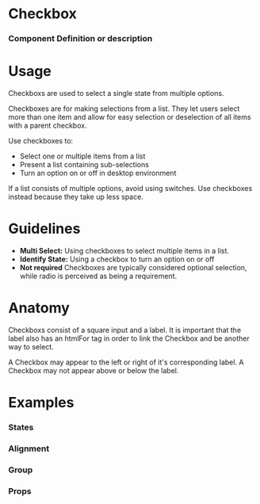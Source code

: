 
<Meta title="Atoms|Checkbox" component={Checkbox} />

# Checkbox

### Component Definition or description

<Preview withToolbar>
  <Story name="Standard">
    <Checkbox label="Checkbox" checked />
  </Story>
</Preview>

# Usage

Checkboxs are used to select a single state from multiple options.

Checkboxes are for making selections from a list. They let users select more than one item and allow for easy selection or deselection of all items with a parent checkbox.


Use checkboxes to:

- Select one or multiple items from a list
- Present a list containing sub-selections
- Turn an option on or off in desktop environment

If a list consists of multiple options, avoid using switches. Use checkboxes instead because they take up less space.

# Guidelines

- **Multi Select:**
  Using checkboxes to select multiple items in a list.
- **Identify State:**
  Using a checkbox to turn an option on or off
- **Not required**
  Checkboxes are typically considered optional selection, while radio is perceived as being a requirement.

# Anatomy

Checkboxs consist of a square input and a label. It is important that the label also has an htmlFor tag in order to link the Checkbox and be another way to select.

A Checkbox may appear to the left or right of it's corresponding label. A Checkbox may not appear above or below the label.

# Examples

### States


<Preview>
  <Story name="States">
    <Grid>
      <Checkbox label="Checked" checked />
      <Checkbox label="Unchecked" />
      <Checkbox label="Error" error />
      <Checkbox label="Disabled" disabled />
    </Grid>
  </Story>
</Preview>

### Alignment

<Preview>
  <Story name="Alignment">
    <Grid>
      <Checkbox label="Left Aligned" />
      <Checkbox label="Right Aligned" align="right" />
    </Grid>
  </Story>
</Preview>

### Group

<Preview>
  <Story name="Checkbox Group">
    <Grid>
      <Form>
        <Section title="Checkbox Group (2 Columns)">
          <CheckboxGroup columns="2">
            <Checkbox
              id="Checkbox-1"
              name="Checkbox-group"
              value="1"
              label="Checkbox 1"
            />
            <Checkbox
              id="Checkbox-2"
              name="Checkbox-group"
              value="2"
              label="Checkbox 2"
            />
            <Checkbox
              id="Checkbox-3"
              name="Checkbox-group"
              value="3"
              label="Checkbox 3"
            />
            <Checkbox
              id="Checkbox-4"
              name="Checkbox-group"
              value="4"
              label="Checkbox 4"
            />
          </CheckboxGroup>
        </Section>
      </Form>
    </Grid>
  </Story>
</Preview>

### Props

<Props of={Checkbox} />
